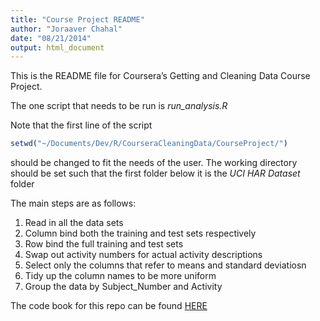 ```yaml
---
title: "Course Project README"
author: "Joraaver Chahal"
date: "08/21/2014"
output: html_document
---
```


This is the README file for Coursera's Getting and Cleaning Data Course Project.

The one script that needs to be run is *run_analysis.R*

Note that the first line of the script
```r
setwd("~/Documents/Dev/R/CourseraCleaningData/CourseProject/")
```
should be changed to fit the needs of the user. The working directory should be set
such that the first folder below it is the *UCI HAR Dataset* folder

The main steps are as follows:

1. Read in all the data sets
2. Column bind both the training and test sets respectively
3. Row bind the full training and test sets
4. Swap out activity numbers for actual activity descriptions
5. Select only the columns that refer to means and standard deviatiosn
6. Tidy up the column names to be more uniform
7. Group the data by Subject_Number and Activity

The code book for this repo can be found [HERE](https://github.com/abcde13/CourseraGettingCleaningProject/blob/master/CodeBook.md)

